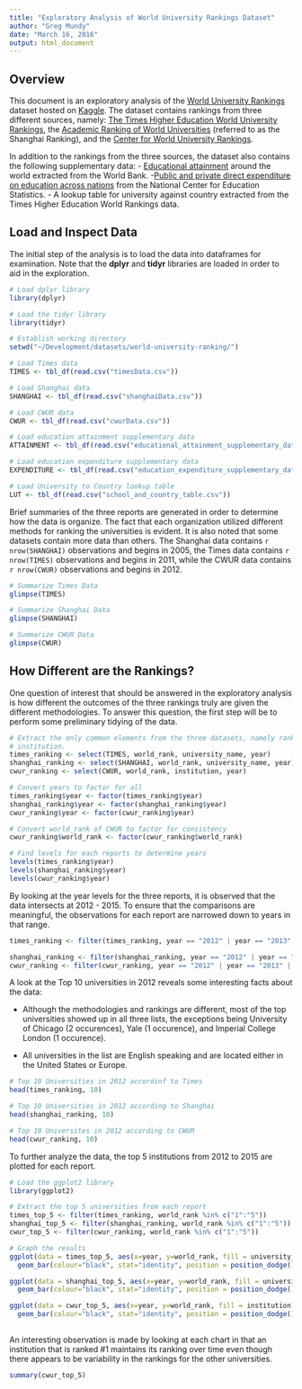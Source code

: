 ```yaml
---
title: "Exploratory Analysis of World University Rankings Dataset"
author: "Greg Mundy"
date: "March 16, 2016"
output: html_document
---
```


## Overview
This document is an exploratory analysis of the [World University Rankings](https://www.kaggle.com/mylesoneill/world-university-rankings) 
dataset hosted on [Kaggle](http://www.kaggle.com). The dataset contains
rankings from three different sources, namely: [The Times Higher Education World University Rankings](https://www.timeshighereducation.com/world-university-rankings), the [Academic Ranking of World Universities](http://www.shanghairanking.com/) (referred to as the Shanghai Ranking), and the [Center for World University Rankings](http://cwur.org/).

In addition to the rankings from the three sources, the dataset also contains the
following supplementary data:
- [Educational attainment](http://datatopics.worldbank.org/Education/wDataQuery/QProjections.aspx) around the world extracted from the World Bank.
-[Public and private direct expenditure on education across nations](http://nces.ed.gov/programs/digest/d14/tables/dt14_605.20.asp) from the National Center for Education Statistics. 
- A lookup table for university against country extracted from the Times Higher Education World Rankings data.

## Load and Inspect Data
The initial step of the analysis is to load the data into dataframes for examination. Note that the **dplyr** and **tidyr** libraries are loaded 
in order to aid in the exploration.
```r
# Load dplyr library
library(dplyr)

# Load the tidyr library
library(tidyr)
```

```r
# Establish working directory
setwd("~/Development/datasets/world-university-ranking/")

# Load Times data
TIMES <- tbl_df(read.csv("timesData.csv"))

# Load Shanghai data
SHANGHAI <- tbl_df(read.csv("shanghaiData.csv"))

# Load CWUR data
CWUR <- tbl_df(read.csv("cwurData.csv"))

# Load education attainment supplementary data
ATTAINMENT <- tbl_df(read.csv("educational_attainment_supplementary_data.csv"))

# Load education expenditure supplementary data
EXPENDITURE <- tbl_df(read.csv("education_expenditure_supplementary_data.csv"))

# Load University to Country lookup table
LUT <- tbl_df(read.csv("school_and_country_table.csv"))
```

Brief summaries of the three reports are generated in order to determine how the
data is organize. The fact that each organization utilized different methods for
ranking the universities is evident. It is also noted that some datasets contain
more data than others. The Shanghai data contains `r nrow(SHANGHAI)` observations
and begins in 2005, the Times data contains `r nrow(TIMES)` observations and begins in 2011, while the CWUR data contains `r nrow(CWUR)` observations and begins in 2012.
```r
# Summarize Times Data
glimpse(TIMES)

# Summarize Shanghai Data
glimpse(SHANGHAI)

# Summarize CWUR Data
glimpse(CWUR)
```

## How Different are the Rankings?
One question of interest that should be answered in the exploratory analysis is
how different the outcomes of the three rankings truly are given the different 
methodologies. To answer this question, the first step will be to perform some preliminary tidying of the data.

```r
# Extract the only common elements from the three datasets, namely ranking and
# institution.
times_ranking <- select(TIMES, world_rank, university_name, year)
shanghai_ranking <- select(SHANGHAI, world_rank, university_name, year)
cwur_ranking <- select(CWUR, world_rank, institution, year)

# Convert years to factor for all
times_ranking$year <- factor(times_ranking$year)
shanghai_ranking$year <- factor(shanghai_ranking$year)
cwur_ranking$year <- factor(cwur_ranking$year)

# Convert world_rank of CWUR to factor for consistency
cwur_ranking$world_rank <- factor(cwur_ranking$world_rank)

# Find levels for each reports to determine years
levels(times_ranking$year)
levels(shanghai_ranking$year)
levels(cwur_ranking$year)
```

By looking at the year levels for the three reports, it is observed that the data
intersects at 2012 - 2015. To ensure that the comparisons are meaningful, the observations for each report are narrowed down to years in that range.

```r
times_ranking <- filter(times_ranking, year == "2012" | year == "2013" | year == "2014" | year == "2015")

shanghai_ranking <- filter(shanghai_ranking, year == "2012" | year == "2013" | year == "2014" | year == "2015")
cwur_ranking <- filter(cwur_ranking, year == "2012" | year == "2013" | year == "2014" | year == "2015")
```

A look at the Top 10 universities in 2012 reveals some interesting facts about the data:

- Although the methodologies and rankings are different, most of the top universities showed up in all three lists, the exceptions being University of
Chicago (2 occurences), Yale (1 occurence), and Imperial College London (1 occurence).

- All universities in the list are English speaking and are located either in the
United States or Europe.
```r
# Top 10 Universities in 2012 accordinf to Times
head(times_ranking, 10)

# Top 10 Universities in 2012 according to Shanghai
head(shanghai_ranking, 10)

# Top 10 Universites in 2012 according to CWUR
head(cwur_ranking, 10)
```

To further analyze the data, the top 5 institutions from 2012 to 2015 are plotted for each report.
```r
# Load the ggplot2 library
library(ggplot2)

# Extract the top 5 universities from each report
times_top_5 <- filter(times_ranking, world_rank %in% c("1":"5"))
shanghai_top_5 <- filter(shanghai_ranking, world_rank %in% c("1":"5"))
cwur_top_5 <- filter(cwur_ranking, world_rank %in% c("1":"5"))

# Graph the results
ggplot(data = times_top_5, aes(x=year, y=world_rank, fill = university_name)) +
  geom_bar(colour="black", stat="identity", position = position_dodge(), size = .3) + theme_bw() + ggtitle("Top 5 Universities (Times) 2012 - 2015")

ggplot(data = shanghai_top_5, aes(x=year, y=world_rank, fill = university_name)) +
  geom_bar(colour="black", stat="identity", position = position_dodge(), size = .3) + theme_bw() + ggtitle("Top 5 Universities (Shanghai) 2012 - 2015")

ggplot(data = cwur_top_5, aes(x=year, y=world_rank, fill = institution)) +
  geom_bar(colour="black", stat="identity", position = position_dodge(), size = .3) + theme_bw() + ggtitle("Top 5 Universities (CWUR) 2012 - 2015")
  
```

An interesting observation is made by looking at each chart in that an institution that is ranked #1 maintains its ranking over time even though there appears to be variability in the rankings for the other universities.

```r
summary(cwur_top_5)
````
